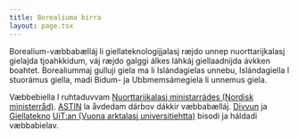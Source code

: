```yaml
---
title: Borealiuma birra
layout: page.tsx
---
```


Borealium-væbbabælláj li giellateknologijjalasj ræjdo unnep nuorttarijkalasj gielajda tjoahkkidum, váj ræjdo galggi álkes láhkáj giellaadnijda ávkken boahtet. Borealiummaj gulluji giela ma li Islándagielas unnebu, Islándagiella l stuorámus giella, madi Bidum- ja Ubbmemsámegiela li unnemus giela.  


Væbbebiella l ruhtaduvvam [Nuorttarijkalasj ministarrádes (Nordisk ministerråd)](https://www.norden.org/en/nordic-council-ministers). [ASTIN](https://www.isof.se/vart-uppdrag/samarbeten/arbetsgruppen-for-sprakteknologi-i-norden-astin) la åvdedam dárbov dákkir væbbabælláj. [Divvun](https://divvun.no/en/index.html) ja [Giellatekno](https://giellatekno.uit.no/index.eng.html) [UiT:an (Vuona arktalasj universitiehtta)](https://en.uit.no) bisodi ja háldadi væbbabielav.
